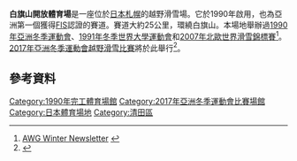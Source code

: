 '''白旗山開放體育場'''是一座位於[[日本|日本]][[札幌|札幌]]的越野滑雪場。它於1990年啟用，也為亞洲第一個獲得[[國際滑雪總會|FIS]]認證的賽道。賽道大約25公里，環繞白旗山。本場地舉辦過[[1990年亞洲冬季運動會|1990年亞洲冬季運動會]]、[[1991年冬季世界大學運動會|1991年冬季世界大學運動會]]和[[2007年北歐世界滑雪錦標賽|2007年北歐世界滑雪錦標賽]]<ref>[https://sapporo2017.org/uploaded/attachment/5106.pdf AWG Winter Newsletter] {{Wayback|url=https://sapporo2017.org/uploaded/attachment/5106.pdf |date=20170105083825 }}</ref>。[[2017年亞洲冬季運動會越野滑雪比賽|2017年亞洲冬季運動會越野滑雪比賽]]將於此舉行<ref>{{cite web |url=https://sapporo2017.org/site/athletics-en/envenueen.html |title=Venues |website=www.sapporo2017.org/ |publisher=Sapporo 2017 Organizing Committee |access-date=29 December 2016 |deadurl=yes |archiveurl=https://web.archive.org/web/20161230155953/https://sapporo2017.org/site/athletics-en/envenueen.html |archivedate=2016年12月30日 }}</ref>。

==參考資料==
{{reflist}}

[[Category:1990年完工體育場館|Category:1990年完工體育場館]]
[[Category:2017年亞洲冬季運動會比賽場館|Category:2017年亞洲冬季運動會比賽場館]]
[[Category:日本體育場地|Category:日本體育場地]]
[[Category:清田區|Category:清田區]]